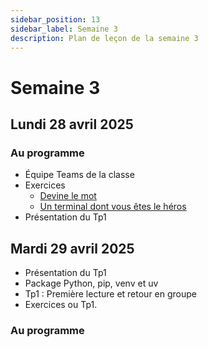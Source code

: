 ```yaml
---
sidebar_position: 13
sidebar_label: Semaine 3
description: Plan de leçon de la semaine 3
---
```


# Semaine 3

## Lundi 28 avril 2025

### Au programme

- Équipe Teams de la classe
- Exercices
    - [Devine le mot](https://archambaultv-prof.github.io/programmation-python/docs/stuctures_controles/Exercices/devine_le_mot)
    - [Un terminal dont vous êtes le héros](https://archambaultv-prof.github.io/programmation-python/docs/stuctures_controles/Exercices/jeu_de_role)
- Présentation du Tp1

## Mardi 29 avril 2025

- Présentation du Tp1
- Package Python, pip, venv et uv
- Tp1 : Première lecture et retour en groupe
- Exercices ou Tp1.

### Au programme
